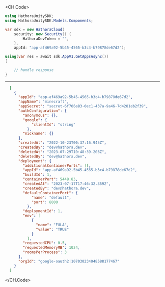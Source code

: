 
<CH.Code>
```csharp GetApps.cs
using HathoraUnitySDK;
using HathoraUnitySDK.Models.Components;

var sdk = new HathoraCloud(
    security: new Security() {
        HathoraDevToken = "",
    },
    appId: "app-af469a92-5b45-4565-b3c4-b79878de67d2");

using(var res = await sdk.AppV1.GetAppsAsync())
{

    // handle response
}
```
---

```json Example Response
  [
    {
      "appId": "app-af469a92-5b45-4565-b3c4-b79878de67d2",
      "appName": "minecraft",
      "appSecret": "secret-6f706e83-0ec1-437a-9a46-7d4281eb2f39",
      "authConfiguration": {
        "anonymous": {},
        "google": {
            "clientId": "string"
          },
        "nickname": {}
      },
      "createdAt": "2022-10-23T00:37:16.945Z",
      "createdBy": "dev@hathora.dev",
      "deletedAt": "2023-07-29T10:48:39.203Z",
      "deletedBy": "dev@hathora.dev",
      "deployment": {
        "additionalContainerPorts": [],
        "appId": "app-af469a92-5b45-4565-b3c4-b79878de67d2",
        "buildId": 1,
        "containerPort": 5448.83,
        "createdAt": "2023-07-17T17:46:32.359Z",
        "createdBy": "dev@hathora.dev",
        "defaultContainerPort": {
            "name": "default",
            "port": 8000
          },
        "deploymentId": 1,
        "env": [
            {
              "name": "EULA",
              "value": "TRUE"
            }
          ],
        "requestedCPU": 0.5,
        "requestedMemoryMB": 1024,
        "roomsPerProcess": 3
      },
      "orgId": "google-oauth2|107030234048588177467"
    }
  ]
```
</CH.Code>
